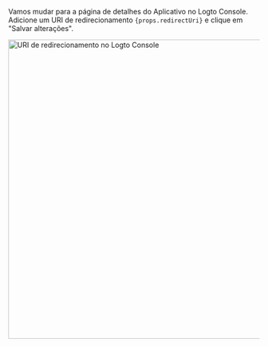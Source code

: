 Vamos mudar para a página de detalhes do Aplicativo no Logto Console. Adicione um URI de redirecionamento <code>{props.redirectUri}</code> e clique em "Salvar alterações".

<img alt="URI de redirecionamento no Logto Console" src={props.figureSrc} width="600px" />
